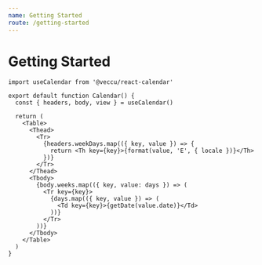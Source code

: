 ```yaml
---
name: Getting Started
route: /getting-started
---
```


# Getting Started

```tsx
import useCalendar from '@veccu/react-calendar'

export default function Calendar() {
  const { headers, body, view } = useCalendar()

  return (
    <Table>
      <Thead>
        <Tr>
          {headers.weekDays.map(({ key, value }) => {
            return <Th key={key}>{format(value, 'E', { locale })}</Th>
          })}
        </Tr>
      </Thead>
      <Tbody>
        {body.weeks.map(({ key, value: days }) => (
          <Tr key={key}>
            {days.map(({ key, value }) => (
              <Td key={key}>{getDate(value.date)}</Td>
            ))}
          </Tr>
        ))}
      </Tbody>
    </Table>
  )
}
```
